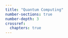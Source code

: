 ```yaml
---
title: "Quantum Computing"
number-sections: true
number-depth: 3
crossref:
  chapters: true
---
```

